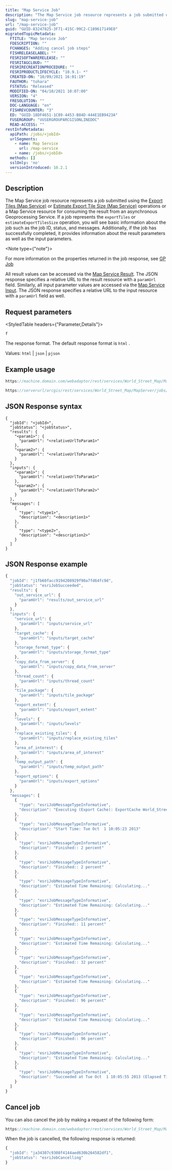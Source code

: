 ```yaml
---
title: "Map Service Job"
description: "The Map Service job resource represents a job submitted using the Export Tiles (Map Service) or Estimate Export Tile Size (Map Service) operations or a Map Service resource for consuming the result from an asynchronous Geoprocessing Service."
slug: "map-service-job"
url: "/map-service-job"
guid: "GUID-83247825-3F71-415C-99C2-C189617149E0"
migratedTopicMetadata:
  FTITLE: "Map Service Job"
  FDESCRIPTION: ""
  FCHANGES: "Adding cancel job steps"
  FISHRELEASELABEL: ""
  FESRISOFTWARERELEASE: ""
  FESRITAGCLOUD: ""
  FESRIRECREATIONPROCEDURE: ""
  FESRIPRODUCTLIFECYCLE: "10.9.1- *"
  CREATED-ON: "10/09/2021 16:01:19"
  FAUTHOR: "tohara"
  FSTATUS: "Released"
  MODIFIED-ON: "04/10/2021 10:07:00"
  VERSION: "4"
  FRESOLUTION: ""
  DOC-LANGUAGE: "en"
  FISHREVCOUNTER: "3"
  ED: "GUID-18DF4651-1C89-4453-B84D-444E1EB9423A"
  FUSERGROUP: "VUSERGROUPARCGISONLINEDOC"
  READ-ACCESS: ""
restInfoMetadata:
  apiPath: /jobs/<jobId>
  urlSegments:
    - name: Map Service
      url: /map-service
    - name: /jobs/<jobId>
  methods: []
  sslOnly: 'no'
  versionIntroduced: 10.2.1
---
```


## Description

The Map Service job resource represents a job submitted using the [Export Tiles (Map Service)](/export-tiles-map-service) or [Estimate Export Tile Size (Map Service)](/estimate-export-tile-size-map-service) operations or a Map Service resource for consuming the result from an asynchronous Geoprocessing Service. If a job represents the `exportTiles`  or `estimateExportTilesSize`  operation, you will see basic information about the job such as the job ID, status, and messages. Additionally, if the job has successfully completed, it provides information about the result parameters as well as the input parameters.

<Note type={"note"}>

For more information on the properties returned in the job response, see [GP Job](/gp-job)

</Note>

All result values can be accessed via the [Map Service Result](/map-service-result). The JSON response specifies a relative URL to the result resource with a `paramUrl`  field. Similarly, all input parameter values are accessed via the [Map Service Input](/map-service-input). The JSON response specifies a relative URL to the input resource with a `paramUrl`  field as well.

##  Request parameters

<StyledTable headers={"Parameter,Details"}>

<StyledTableRow>

<StyledTableCell cellStyle="markdown">

`f` 

</StyledTableCell>

<StyledTableCell cellStyle="markdown">

The response format. The default response format is `html` .

Values: `html`  \| `json`  \| `pjson` 

</StyledTableCell>

</StyledTableRow>

</StyledTable>

## Example usage

```javascript
https://machine.domain.com/webadaptor/rest/services/World_Street_Map/MapServer/jobs/j1fb60facc9194208929f90a7fd64fc9d_et?f=json
```

 

```javascript
https://serverurl/arcgis/rest/services/World_Street_Map/MapServer/jobs/jb96ae2b8b6b84f1cbd169ee130dac435_et?f=json
```

 

## JSON Response syntax

```other
{
  "jobId": "<jobId>",
  "jobStatus": "<jobStatus>",
  "results": {
    "<param1>": {
      "paramUrl": "<relativeUrlToParam1>"
    },
    "<param2>": {
      "paramUrl": "<relativeUrlToParam2>"
    }
  },
  "inputs": {
    "<param1>": {
      "paramUrl": "<relativeUrlToParam1>"
    },
    "<param2>": {
      "paramUrl": "<relativeUrlToParam2>"
    }
  },
  "messages": [
    {
      "type": "<type1>",
      "description": "<description1>"
    },
    {
      "type": "<type2>",
      "description": "<description2>"
    }
  ]
}
```

 

## JSON Response example

```javascript
{
  "jobId": "j1fb60facc9194208929f90a7fd64fc9d",
  "jobStatus": "esriJobSucceeded",
  "results": {
    "out_service_url": {
      "paramUrl": "results/out_service_url"
    }
  },
  "inputs": {
    "service_url": {
      "paramUrl": "inputs/service_url"
    },
    "target_cache": {
      "paramUrl": "inputs/target_cache"
    },
    "storage_format_type": {
      "paramUrl": "inputs/storage_format_type"
    },
    "copy_data_from_server": {
      "paramUrl": "inputs/copy_data_from_server"
    },
    "thread_count": {
      "paramUrl": "inputs/thread_count"
    },
    "tile_package": {
      "paramUrl": "inputs/tile_package"
    },
    "export_extent": {
      "paramUrl": "inputs/export_extent"
    },
    "levels": {
      "paramUrl": "inputs/levels"
    },
    "replace_existing_tiles": {
      "paramUrl": "inputs/replace_existing_tiles"
    },
    "area_of_interest": {
      "paramUrl": "inputs/area_of_interest"
    },
    "temp_output_path": {
      "paramUrl": "inputs/temp_output_path"
    },
    "export_options": {
      "paramUrl": "inputs/export_options"
    }
  },
  "messages": [
    {
      "type": "esriJobMessageTypeInformative",
      "description": "Executing (Export Cache): ExportCache World_Street_Map:MapServer # COMPACT TRUE 1 TRUE # 0-2 FALSE \"Feature Set\" # {\"requestMode\":\"REST\",\"exportBy\":\"levelId\",\"recompress\":false,\"recompressQuality\":90}"
    },
    {
      "type": "esriJobMessageTypeInformative",
      "description": "Start Time: Tue Oct  1 10:05:23 2013"
    },
    {
      "type": "esriJobMessageTypeInformative",
      "description": "Finished:: 2 percent"
    },
    {
      "type": "esriJobMessageTypeInformative",
      "description": "Finished:: 2 percent"
    },
    {
      "type": "esriJobMessageTypeInformative",
      "description": "Estimated Time Remaining: Calculating..."
    },
    {
      "type": "esriJobMessageTypeInformative",
      "description": "Estimated Time Remaining: Calculating..."
    },
    {
      "type": "esriJobMessageTypeInformative",
      "description": "Finished:: 11 percent"
    },
    {
      "type": "esriJobMessageTypeInformative",
      "description": "Estimated Time Remaining: Calculating..."
    },
    {
      "type": "esriJobMessageTypeInformative",
      "description": "Finished:: 32 percent"
    },
    {
      "type": "esriJobMessageTypeInformative",
      "description": "Estimated Time Remaining: Calculating..."
    },
    {
      "type": "esriJobMessageTypeInformative",
      "description": "Finished:: 96 percent"
    },
    {
      "type": "esriJobMessageTypeInformative",
      "description": "Estimated Time Remaining: Calculating..."
    },
    {
      "type": "esriJobMessageTypeInformative",
      "description": "Finished:: 96 percent"
    },
    {
      "type": "esriJobMessageTypeInformative",
      "description": "Estimated Time Remaining: Calculating..."
    },
    {
      "type": "esriJobMessageTypeInformative",
      "description": "Succeeded at Tue Oct  1 10:05:55 2013 (Elapsed Time: 31.72 seconds)"
    }
  ]
}
```

 

## Cancel job

You can also cancel the job by making a request of the following form:

```javascript
https://machine.domain.com/webadaptor/rest/services/World_Street_Map/MapServer/jobs/<jobId>/cancel?f=pjson
```

 

When the job is cancelled, the following response is returned:

```javascript
{
  "jobId": "ja34307c9308f4144aed630b264582df1",
  "jobStatus": "esriJobCancelling"
}
```

 
